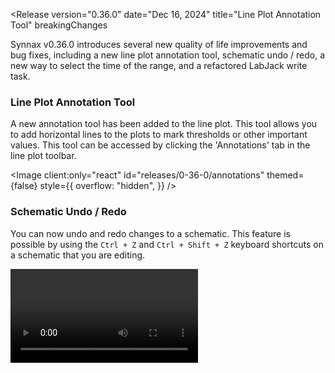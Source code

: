 
<Release
    version="0.36.0"
    date="Dec 16, 2024"
    title="Line Plot Annotation Tool"
    breakingChanges
>

Synnax v0.36.0 introduces several new quality of life improvements and bug fixes,
including a new line plot annotation tool, schematic undo / redo, a new way to select
the time of the range, and a refactored LabJack write task.

### Line Plot Annotation Tool

A new annotation tool has been added to the line plot. This tool allows you to add
horizontal lines to the plots to mark thresholds or other important values. This tool
can be accessed by clicking the 'Annotations' tab in the line plot toolbar.

<Image
  client:only="react"
  id="releases/0-36-0/annotations"
  themed={false}
  style={{
    overflow: "hidden",
  }}
/>

### Schematic Undo / Redo

You can now undo and redo changes to a schematic. This feature is possible by using the
`Ctrl + Z` and `Ctrl + Shift + Z` keyboard shortcuts on a schematic that you are
editing.

<Video client:only="react" id="releases/0-36-0/schematic-undo" themed={false} />

### New Range DateTime Selector

Synnax has a refactored way to select dates and times of ranges. This can be opened by
selecting the calendar icon that appears to the right of the time on the create range
modal. You can now quickly type a short phrase and have an AI will automatically suggest
the appropriate date and time.

<Image client:only="react" id="releases/0-36-0/range" themed={false} />

### Breaking Changes

This release introduces a breaking change in the communication protocol that the server
and console use to communicate. This change means that **console versions 0.36.0 and
newer** will not work with **server versions of 0.35.0 and older**. To avoid issues,
please ensure that your server and console are updated to the same version.

### Other Improvements and Bug Fixes

Improvements:

- Sort child ranges of a range by start time.
- Add copy link to task **toolbar** context menu.
- Add more attachment points to cylinder schematic symbol.
- Add schematic and line plot import commands.

Bug Fixes:

- Disable all form elements in task snapshot.
- Fix transport protocol websocket implementation.
- Add LabJack driver warning when all channels on a task are disabled.
- Close version update notification when clicking snooze.
- Remove unneeded label direction selector in off page reference schematic form.
- Fix NI table scale construction error.
- Fix issues with dragging groups and creating empty groups in the resources toolbar.
- Commit changes to server when clicking on schematic elements.
- Close windows on empty workspace.
- Fix error when creating a channel that doesn't exist.

</Release>
